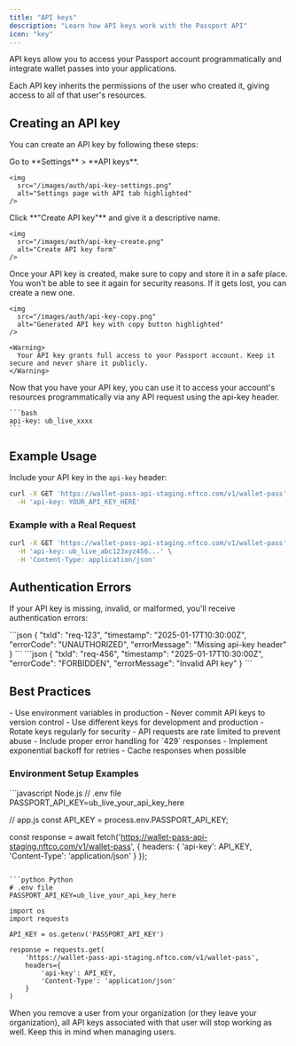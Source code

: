 ```yaml
---
title: "API keys"
description: "Learn how API keys work with the Passport API"
icon: "key"
---
```


API keys allow you to access your Passport account programmatically and integrate wallet passes into your applications.

Each API key inherits the permissions of the user who created it, giving access to all of that user's resources.

## Creating an API key

You can create an API key by following these steps:

<Steps>
  <Step title="Go to settings">
    Go to **Settings** > **API keys**.

    <img
      src="/images/auth/api-key-settings.png"
      alt="Settings page with API tab highlighted"
    />
  </Step>
  
  <Step title="Create an API key">
    Click **"Create API key"** and give it a descriptive name.

    <img
      src="/images/auth/api-key-create.png"
      alt="Create API key form"
    />
  </Step>
  
  <Step title="Store your API key">
    Once your API key is created, make sure to copy and store it in a safe place. You won't be able to see it again for security reasons. If it gets lost, you can create a new one.

    <img
      src="/images/auth/api-key-copy.png"
      alt="Generated API key with copy button highlighted"
    />

    <Warning>
      Your API key grants full access to your Passport account. Keep it secure and never share it publicly.
    </Warning>
  </Step>
  
  <Step title="Use your API key">
    Now that you have your API key, you can use it to access your account's resources programmatically via any API request using the api-key header.

    ```bash
    api-key: ub_live_xxxx
    ```
  </Step>
</Steps>

## Example Usage

Include your API key in the `api-key` header:

```bash
curl -X GET 'https://wallet-pass-api-staging.nftco.com/v1/wallet-pass' \
  -H 'api-key: YOUR_API_KEY_HERE'
```

### Example with a Real Request

```bash
curl -X GET 'https://wallet-pass-api-staging.nftco.com/v1/wallet-pass' \
  -H 'api-key: ub_live_abc123xyz456...' \
  -H 'Content-Type: application/json'
```

## Authentication Errors

If your API key is missing, invalid, or malformed, you'll receive authentication errors:

<AccordionGroup>
  <Accordion title="Missing API Key (401 Unauthorized)">
    ```json
    {
      "txId": "req-123",
      "timestamp": "2025-01-17T10:30:00Z",
      "errorCode": "UNAUTHORIZED", 
      "errorMessage": "Missing api-key header"
    }
    ```
  </Accordion>

  <Accordion title="Invalid API Key (403 Forbidden)">
    ```json
    {
      "txId": "req-456",
      "timestamp": "2025-01-17T10:30:00Z",
      "errorCode": "FORBIDDEN",
      "errorMessage": "Invalid API key"
    }
    ```
  </Accordion>
</AccordionGroup>

## Best Practices

<CardGroup cols={2}>
  <Card title="Secure Storage" icon="lock">
    - Use environment variables in production
    - Never commit API keys to version control
    - Use different keys for development and production
    - Rotate keys regularly for security
  </Card>
  
  <Card title="Rate Limiting" icon="gauge">
    - API requests are rate limited to prevent abuse
    - Include proper error handling for `429` responses
    - Implement exponential backoff for retries
    - Cache responses when possible
  </Card>
</CardGroup>

### Environment Setup Examples

<CodeGroup>
```javascript Node.js
// .env file
PASSPORT_API_KEY=ub_live_your_api_key_here

// app.js
const API_KEY = process.env.PASSPORT_API_KEY;

const response = await fetch('https://wallet-pass-api-staging.nftco.com/v1/wallet-pass', {
  headers: {
    'api-key': API_KEY,
    'Content-Type': 'application/json'
  }
});
```

```python Python
# .env file  
PASSPORT_API_KEY=ub_live_your_api_key_here

import os
import requests

API_KEY = os.getenv('PASSPORT_API_KEY')

response = requests.get(
    'https://wallet-pass-api-staging.nftco.com/v1/wallet-pass',
    headers={
        'api-key': API_KEY,
        'Content-Type': 'application/json'
    }
)
```
</CodeGroup>

<Note>
When you remove a user from your organization (or they leave your organization), all API keys associated with that user will stop working as well. Keep this in mind when managing users.
</Note> 
